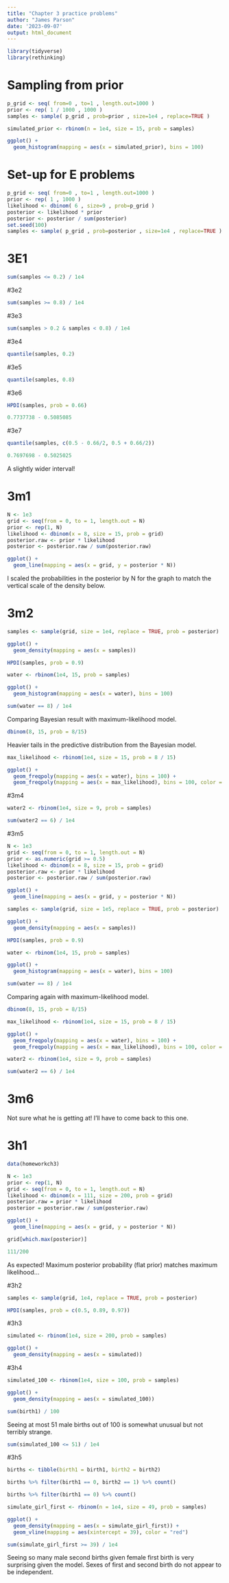 ```yaml
---
title: "Chapter 3 practice problems"
author: "James Parson"
date: '2023-09-07'
output: html_document
---
```


```r
library(tidyverse)
library(rethinking)
```

# Sampling from prior

```r
p_grid <- seq( from=0 , to=1 , length.out=1000 )
prior <- rep( 1 / 1000 , 1000 )
samples <- sample( p_grid , prob=prior , size=1e4 , replace=TRUE )
```

```r
simulated_prior <- rbinom(n = 1e4, size = 15, prob = samples)

ggplot() +
  geom_histogram(mapping = aes(x = simulated_prior), bins = 100)
```

# Set-up for E problems

```r
p_grid <- seq( from=0 , to=1 , length.out=1000 )
prior <- rep( 1 , 1000 )
likelihood <- dbinom( 6 , size=9 , prob=p_grid )
posterior <- likelihood * prior
posterior <- posterior / sum(posterior)
set.seed(100)
samples <- sample( p_grid , prob=posterior , size=1e4 , replace=TRUE )
```

# 3E1

```r
sum(samples <= 0.2) / 1e4
```

#3e2

```r
sum(samples >= 0.8) / 1e4
```

#3e3

```r
sum(samples > 0.2 & samples < 0.8) / 1e4
```

#3e4

```r
quantile(samples, 0.2)
```

#3e5

```r
quantile(samples, 0.8)
```

#3e6

```r
HPDI(samples, prob = 0.66)
```

```r
0.7737738 - 0.5085085
```

#3e7

```r
quantile(samples, c(0.5 - 0.66/2, 0.5 + 0.66/2))
```

```r
0.7697698 - 0.5025025
```

A slightly wider interval!

# 3m1

```r
N <- 1e3
grid <- seq(from = 0, to = 1, length.out = N)
prior <- rep(1, N)
likelihood <- dbinom(x = 8, size = 15, prob = grid)
posterior.raw <- prior * likelihood
posterior <- posterior.raw / sum(posterior.raw)

ggplot() +
  geom_line(mapping = aes(x = grid, y = posterior * N))
```

I scaled the probabilities in the posterior by N for the graph to match the vertical scale of the density below.

# 3m2

```r
samples <- sample(grid, size = 1e4, replace = TRUE, prob = posterior)

ggplot() +
  geom_density(mapping = aes(x = samples))
```

```r
HPDI(samples, prob = 0.9)
```

```r
water <- rbinom(1e4, 15, prob = samples)

ggplot() +
  geom_histogram(mapping = aes(x = water), bins = 100)
```

```r
sum(water == 8) / 1e4
```

Comparing Bayesian result with maximum-likelihood model.

```r
dbinom(8, 15, prob = 8/15)
```

Heavier tails in the predictive distribution from the Bayesian model.

```r
max_likelihood <- rbinom(1e4, size = 15, prob = 8 / 15)

ggplot() +
  geom_freqpoly(mapping = aes(x = water), bins = 100) +
  geom_freqpoly(mapping = aes(x = max_likelihood), bins = 100, color = "red")
```

#3m4

```r
water2 <- rbinom(1e4, size = 9, prob = samples)
```

```r
sum(water2 == 6) / 1e4
```

#3m5

```r
N <- 1e3
grid <- seq(from = 0, to = 1, length.out = N)
prior <- as.numeric(grid >= 0.5)
likelihood <- dbinom(x = 8, size = 15, prob = grid)
posterior.raw <- prior * likelihood
posterior <- posterior.raw / sum(posterior.raw)

ggplot() +
  geom_line(mapping = aes(x = grid, y = posterior * N))
```

```r
samples <- sample(grid, size = 1e5, replace = TRUE, prob = posterior)

ggplot() +
  geom_density(mapping = aes(x = samples))
```

```r
HPDI(samples, prob = 0.9)
```

```r
water <- rbinom(1e4, 15, prob = samples)

ggplot() +
  geom_histogram(mapping = aes(x = water), bins = 100)
```

```r
sum(water == 8) / 1e4
```

Comparing again with maximum-likelihood model.

```r
dbinom(8, 15, prob = 8/15)
```

```r
max_likelihood <- rbinom(1e4, size = 15, prob = 8 / 15)

ggplot() +
  geom_freqpoly(mapping = aes(x = water), bins = 100) +
  geom_freqpoly(mapping = aes(x = max_likelihood), bins = 100, color = "red")
```

```r
water2 <- rbinom(1e4, size = 9, prob = samples)
```

```r
sum(water2 == 6) / 1e4
```

# 3m6

Not sure what he is getting at! I'll have to come back to this one.

# 3h1

```r
data(homeworkch3)
```

```r
N <- 1e3
prior <- rep(1, N)
grid <- seq(from = 0, to = 1, length.out = N)
likelihood <- dbinom(x = 111, size = 200, prob = grid)
posterior.raw = prior * likelihood
posterior = posterior.raw / sum(posterior.raw)

ggplot() +
  geom_line(mapping = aes(x = grid, y = posterior * N))

```

```r
grid[which.max(posterior)]
```

```r
111/200
```

As expected! Maximum posterior probability (flat prior) matches maximum likelihood...

#3h2

```r
samples <- sample(grid, 1e4, replace = TRUE, prob = posterior)
```

```r
HPDI(samples, prob = c(0.5, 0.89, 0.97))
```

#3h3

```r
simulated <- rbinom(1e4, size = 200, prob = samples)
```

```r
ggplot() +
  geom_density(mapping = aes(x = simulated))
```

#3h4

```r
simulated_100 <- rbinom(1e4, size = 100, prob = samples)
```

```r
ggplot() +
  geom_density(mapping = aes(x = simulated_100))
```

```r
sum(birth1) / 100
```

Seeing at most 51 male births out of 100 is somewhat unusual but not terribly strange.

```r
sum(simulated_100 <= 51) / 1e4
```

#3h5

```r
births <- tibble(birth1 = birth1, birth2 = birth2)
```

```r
births %>% filter(birth1 == 0, birth2 == 1) %>% count()
```

```r
births %>% filter(birth1 == 0) %>% count()
```

```r
simulate_girl_first <- rbinom(n = 1e4, size = 49, prob = samples)
```

```r
ggplot() +
  geom_density(mapping = aes(x = simulate_girl_first)) +
  geom_vline(mapping = aes(xintercept = 39), color = "red")
```

```r
sum(simulate_girl_first >= 39) / 1e4
```

Seeing so many male second births given female first birth is very surprising given the model. Sexes of first and second birth do not appear to be independent.
